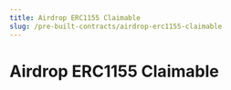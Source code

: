 ```yaml
---
title: Airdrop ERC1155 Claimable
slug: /pre-built-contracts/airdrop-erc1155-claimable
---
```



# Airdrop ERC1155 Claimable

<div className="deployContractBtnContainer" style={{ marginTop: -70 }}>
  <DeployThisContractButton
    link={
      "https://thirdweb.com/thirdweb.eth/AirdropERC1155Claimable?via=portal"
    }
    contractType="airdrop-erc1155-claimable"
  />
</div>
